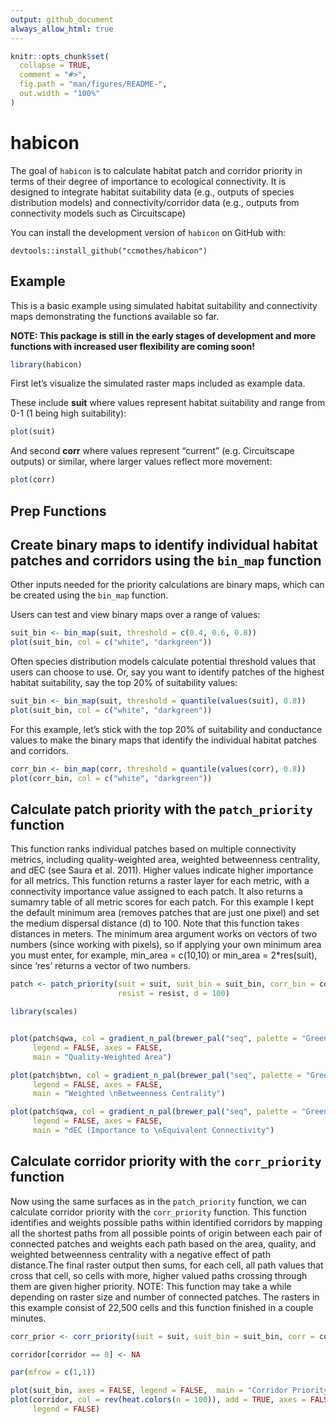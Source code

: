 ```yaml
---
output: github_document
always_allow_html: true
---
```


<!-- README.md is generated from README.Rmd. Please edit that file -->

```r
knitr::opts_chunk$set(
  collapse = TRUE,
  comment = "#>",
  fig.path = "man/figures/README-",
  out.width = "100%"
)
```
# **habicon**

<!-- badges: start -->
<!-- badges: end -->

The goal of `habicon` is to calculate habitat patch and corridor priority in terms of their degree of importance to ecological connectivity. It is designed to integrate habitat suitability data (e.g., outputs of species distribution models) and connectivity/corridor data (e.g., outputs from connectivity models such as Circuitscape)


You can install the development version of `habicon` on GitHub with:


``` 
devtools::install_github("ccmothes/habicon")
```

## Example

This is a basic example using simulated habitat suitability and connectivity maps demonstrating the functions available so far. 

**NOTE: This package is still in the early stages of development and more functions with increased user flexibility are coming soon!**

```r
library(habicon)
```

First let's visualize the simulated raster maps included as example data.

These include **suit** where values represent habitat suitability and range from 0-1 (1 being high suitability):
```r
plot(suit)
```
 
And second **corr** where values represent "current" (e.g. Circuitscape outputs) or similar, where larger values reflect more movement:
```r
plot(corr)
```

## Prep Functions


## Create binary maps to identify individual habitat patches and corridors using the `bin_map` function

Other inputs needed for the priority calculations are binary maps, which can be created using the `bin_map` function. 

Users can test and view binary maps over a range of values:
```r
suit_bin <- bin_map(suit, threshold = c(0.4, 0.6, 0.8))
plot(suit_bin, col = c("white", "darkgreen"))
```

Often species distribution models calculate potential threshold values that users can choose to use. Or, say you want to identify patches of the highest habitat suitability, say the top 20% of suitability values:
```r
suit_bin <- bin_map(suit, threshold = quantile(values(suit), 0.8))
plot(suit_bin, col = c("white", "darkgreen"))
```

For this example, let's stick with the top 20% of suitability and conductance values to make the binary maps that identify the individual habitat patches and corridors.

```r
corr_bin <- bin_map(corr, threshold = quantile(values(corr), 0.8))
plot(corr_bin, col = c("white", "darkgreen"))
```

## Calculate patch priority with the `patch_priority` function
This function ranks individual patches based on multiple connectivity metrics, including quality-weighted area, weighted betweenness centrality, and dEC (see Saura et al. 2011). Higher values indicate higher importance for all metrics. This function returns a raster layer for each metric, with a connectivity importance value assigned to each patch. It also returns a sumamry table of all metric scores for each patch. For this example I kept the default minimum area (removes patches that are just one pixel) and set the medium dispersal distance (d) to 100. Note that this function takes distances in meters. The minimum area argument works on vectors of two numbers (since working with pixels), so if applying your own minimum area you must enter, for example, min_area = c(10,10) or min_area = 2*res(suit), since 'res' returns a vector of two numbers.  

```r

patch <- patch_priority(suit = suit, suit_bin = suit_bin, corr_bin = corr_bin,
                        resist = resist, d = 100)

```

```r
library(scales)


plot(patch$qwa, col = gradient_n_pal(brewer_pal("seq", palette = "Greens")(9))(seq(0, 1, length=100)), 
     legend = FALSE, axes = FALSE,
     main = "Quality-Weighted Area")

plot(patch$btwn, col = gradient_n_pal(brewer_pal("seq", palette = "Greens")(9))(seq(0, 1, length=100)), 
     legend = FALSE, axes = FALSE,
     main = "Weighted \nBetweenness Centrality")

plot(patch$qwa, col = gradient_n_pal(brewer_pal("seq", palette = "Greens")(9))(seq(0, 1, length=100)), 
     legend = FALSE, axes = FALSE,
     main = "dEC (Importance to \nEquivalent Connectivity")

```


## Calculate corridor priority with the `corr_priority` function

Now using the same surfaces as in the `patch_priority` function, we can calculate corridor priority with the `corr_priority` function. This function identifies and weights possible paths within identified corridors by mapping all the shortest paths from all possible points of origin between each pair of connected patches and weights each path based on the area, quality, and weighted betweenness centrality with a negative effect of path distance.The final raster output then sums, for each cell, all path values that cross that cell, so cells with more, higher valued paths crossing through them are given higher priority.
NOTE: This function may take a while depending on raster size and number of connected patches. The rasters in this example consist of 22,500 cells and this function finished in a couple minutes.
```r
corr_prior <- corr_priority(suit = suit, suit_bin = suit_bin, corr = corr_rescale, corr_bin = corr_matrix)
```
```r
corridor[corridor == 0] <- NA

par(mfrow = c(1,1))

plot(suit_bin, axes = FALSE, legend = FALSE,  main = "Corridor Priority")
plot(corridor, col = rev(heat.colors(n = 100)), add = TRUE, axes = FALSE,
     legend = FALSE)

```



